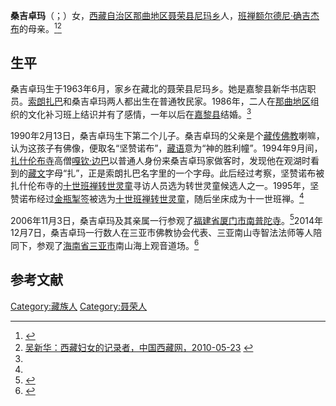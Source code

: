 '''桑吉卓玛'''（{{bo|z=བཟང་ཀྱི་སྒྲོལ་མ་|w=bzang kyi sgrol ma}}；{{bd|1963年|6月||}}）女，[[西藏自治区|西藏自治区]][[那曲地区|那曲地区]][[聂荣县|聂荣县]][[尼玛乡_(聂荣县)|尼玛乡]]人，[[班禅额尔德尼·确吉杰布|班禅额尔德尼·确吉杰布]]的母亲。<ref name=wy>{{Cite web |url=http://news.163.com/05/0831/10/1SFR5V8S00011JR5.html |title=十一世班禅坐床记 第四章遵宗教仪轨，秘访十世班禅转世灵童，网易，2005-08-31 |access-date=2015-04-17 |archive-url=https://web.archive.org/web/20180220212218/http://news.163.com/05/0831/10/1SFR5V8S00011JR5.html |archive-date=2018-02-20 |dead-url=yes }}</ref><ref>[http://www.tibet.cn/2009jrb/gdfw/201005/t20100519_580849.htm 吴新华：西藏妇女的记录者，中国西藏网，2010-05-23] {{webarchive|url=https://web.archive.org/web/20150417141939/http://www.tibet.cn/2009jrb/gdfw/201005/t20100519_580849.htm |date=2015-04-17 }}</ref>

==生平==
桑吉卓玛生于1963年6月，家乡在藏北的聂荣县尼玛乡。她是嘉黎县新华书店职员。[[索朗扎巴|索朗扎巴]]和桑吉卓玛两人都出生在普通牧民家。1986年，二人在[[那曲地区|那曲地区]]组织的文化补习班上结识并有了感情，一年以后在[[嘉黎县|嘉黎县]]结婚。<ref name=wy/>

1990年2月13日，桑吉卓玛生下第二个儿子。桑吉卓玛的父亲是个[[藏传佛教|藏传佛教]]喇嘛，认为这孩子有佛像，便取名“坚赞诺布”，[[藏语|藏语]]意为“神的胜利幢”。1994年9月间，[[扎什伦布寺|扎什伦布寺]]高僧[[嘎钦·边巴|嘎钦·边巴]]以普通人身份来桑吉卓玛家做客时，发现他在观湖时看到的[[藏文|藏文]]字母“扎”，正是索朗扎巴名字里的一个字母。此后经过考察，坚赞诺布被扎什伦布寺的[[十世班禅|十世班禅]][[转世灵童|转世灵童]]寻访人员选为转世灵童候选人之一。1995年，坚赞诺布经过[[金瓶掣签|金瓶掣签]]被选为[[十世班禅|十世班禅]][[转世灵童|转世灵童]]，随后坐床成为十一世班禅。<ref name=wy/>

2006年11月3日，桑吉卓玛及其亲属一行参观了[[福建省|福建省]][[厦门市|厦门市]][[南普陀寺|南普陀寺]]。<ref>{{Cite web |url=http://www.nanputuo.com/nptzt/news/html/20061112/06-11-03A.html |title=十一世班禅的母亲桑吉卓玛一行参观南普陀，南普陀，2006-11-03 |accessdate=2015-04-17 |archive-date=2015-04-17 |archive-url=https://web.archive.org/web/20150417164123/http://www.nanputuo.com/nptzt/news/html/20061112/06-11-03A.html |dead-url=no }}</ref>2014年12月7日，桑吉卓玛一行数人在三亚市佛教协会代表、三亚南山寺智法法师等人陪同下，参观了[[海南省|海南省]][[三亚市|三亚市]]南山海上观音道场。<ref>{{Cite web |url=http://www.nanshan.org.cn/news/detail/id/353.html |title=十一世班禅的母亲桑吉卓玛参访南山海上观音，南山海上观音，2014-12-09 |accessdate=2015-04-17 |archive-date=2015-04-17 |archive-url=https://web.archive.org/web/20150417164541/http://www.nanshan.org.cn/news/detail/id/353.html |dead-url=no }}</ref>

==参考文献==
{{reflist}}

[[Category:藏族人|Category:藏族人]]
[[Category:聂荣人|Category:聂荣人]]